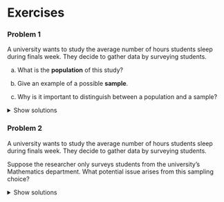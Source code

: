 # Exercises



### Problem 1

A university wants to study the average number of hours students sleep during finals week. They decide to gather data by surveying students.

a)  What is the **population** of this study?

b)  Give an example of a possible **sample**.

c)  Why is it important to distinguish between a population and a sample?

<details>

<summary>Show solutions</summary>

a)  The **population** is all students at the university during finals week. Recall that tthe population is the **whole** group we want to study.

b)  A **sample** might be 150 students selected randomly from various departments. A sample cam really be \*\*any\* subset of the population, however, that does not mean that all samples are created equally. (This will be discussed more later)

c)  It's important to distinguish between a population and a sample because we *usually* cannot study the entire population. Instead, we use a sample to make **inferences** about the population. Understanding this distinction helps us evaluate the **reliability** and **limitations** of our conclusions.

</details>

### Problem 2

A university wants to study the average number of hours students sleep during finals week. They decide to gather data by surveying students.

Suppose the researcher only surveys students from the university's Mathematics department. What potential issue arises from this sampling choice?

<details>

<summary>Show solutions</summary>

Surveying only Mathematics students would certainly introduce some degree of **sampling bias**. We can't be certain that the sleep habits of students in the maths department would have similar habits to the average student. There could for instance be differences in workload and culture from one department to the next. Thus, we can't safely generalise the findings, by looking only at the maths department.

### Problem 3

Suppose a public health organization wants to estimate the average number of daily steps taken by adults in a large city.

a)  What are some key features the sample should have to be considered **representative** of the adult population.

b)  In what way could one go about achieving a representative sample?

<details>

<summary>Show solutions</summary>

a)  A representative sample **needs** to reflect the characteristics, proportions, and diversity of the of the entire population. I.e. there people of different ages, sexes and lifestyles should be **proportionally** (at least somewhat proportionally) represented in the sample, for it to be representative of the entire population.

b)  The simplest way is to just select randomly from the entire population. Even though each pick is completely random, by the law of large numbers, once enough people are picked at random, the sample distribution should will approach the population's. This isn't always certain to work, as it mostly relies on having a sample of adequate size, as well asd needing to ensure that one is sampling form the **entire** population at random, and not a subset of it.

One useful method could be **stratified sampling**, where the population is divided into key subgroups (e.g., age groups, districts), and individuals are randomly selected from each subgroup. This ensures balanced representation across important variables.

</details>

### Problem 4

Like in Problem 3, suppose a public health organization wants to estimate the average number of daily steps taken by adults in a large city. Suppose now also that some people choose not to respond. Could this possibly cause problems for the surveyors?

<details>

<summary>Show solutions</summary>

Imagine if there was some significant distinction in **attributes** between the people that chose to reply, and of those who chose not to. I.e., those who reply and those who don't aren't necessarily random. This non-randomness in response could veyr well compromise the representative sample that we are looking for. Imagine that less active adults were less likely to respond than more active ones. In a scenario like this, the public health organisation might end up overestimating the average number of daily steps.

</details>

### Problem 5

A new coffee shop wants to know what people think about their service. They post a feedback form on their website and collect responses for a week.

a)  Identify one **source of sampling bias** in this method.

b)  Propose an **alternative approach** that would reduce sampling bias.

<details>

<summary><strong>Show solutions</strong></summary>

a)  The main bias comes from **self-selection**: only people who visit the website and feel strongly (either positively or negatively) are likely to respond. This could lead to results that do not reflect the general customer base.

b)  A better approach would be to **randomly select** customers in-store and ask them to complete a short survey, or to distribute surveys with receipts to all customers during the week, encouraging broad participation. This reduces self-selection bias and captures more typical opinions.

</details>

### Problem 6

You are conducting a study on the eating habits of university level students in Bergen. You want your results to generalize well to the full student population.

a)  Suggest a **sampling method** that would help ensure your sample is representative.

b)  What steps could you take to avoid **overrepresenting** certain types of students (e.g. from large universities or urban areas)?

c)  What issues could you run into if you only sampled students from NHH?

<details>

<summary><strong>Show solutions</strong></summary>

a)  A good choice would be **stratified random sampling**. You could divide the college student population by school type (e.g., large universities, community colleges, private colleges), and then randomly select students from each group proportionally.

b)  To avoid overrepresentation, ensure that each subgroup is sampled **in proportion to its size** in the overall student population. For example, if 30% of students are from smaller schools, then 30% of your sample should come from smaller schools too. You might also apply **weighting** to adjust for any imbalance in response rates after collecting the data.

c)  Though it may be more convenient for you to only sample NHH students, we are trying to consider the eating habits of the general student in Bergen. Looking only at NHH could very well lead to biased results, especially considering that NHH is far less diverse in field of study than institutions like UiB and HVL. a random sampling of all students, or a stratified sampling, would clearly lead to much more statistically rigorous results in a case liek this.

</details>

### Problem 7

A news article reports: *"80% of people in the city support the new policy,"* based on a poll conducted by a political advocacy group on their own social media page.

a)  Explain why the results of this poll may be **biased**.

b)  Suggest a way to **improve** the sampling process to obtain more reliable public opinion data.

c)  Suppose a truly random sample of city residents shows only 45% support for the policy. How does this compare to the original poll, and what does it suggest?

<details>

<summary>Show solutions</summary>

a)  The sample is likely **biased** because it seems likely that very few non-followers of the party would respond to this survey, as the poll was conducted on **their** page. These followers may already share similar views, making them **not representative** of the broader city population.

b)  A better approach would be to conduct a **randomized phone or email survey** using a list of registered voters or residents. Alternatively, partnering with an independent polling organization that uses techniques like random digit dialing or address-based sampling could provide more reliable and representative data.

c)  This suggests that the original 80% figure was inflated due to sampling bias. A truly random sample showing only 45% support reveals that the earlier poll was not representative of the general population. It highlights how non-random or biased sampling can lead to misleading conclusions.

</details>

### Problem 8

Suppose you're studying how the number of hours a student studies per week relates to their exam score. You propose the following relationship:

$$
\text{Exam Score} = 5 \times \text{Study Hours} + \varepsilon
$$

a)  What is the **deterministic part** (non-random part) of this model?

b)  What does the **error term** $\varepsilon$ represent?

<details>

<summary>Show solutions</summary>

a)  The deterministic part is:

$$
\text{Exam Score} = 5 \times \text{Study Hours}
$$

This is the part of the model that gives a fixed prediction based only on the number of study hours. I.e. the part of the model that is not randomly determined.

b)  The error term $\varepsilon$ accounts for **everything else** that affects the exam score but isn’t included in the model — such as test anxiety, sleep, prior knowledge, or randomness. It reflects **unexplained variation**.

</details>

### Problem 9

You collect data on 5 students and fit a statistical model to predict exam scores from study hours. The model predicts:

$$
\hat{y}_i = 5 \times x_i
$$

where $x_i$ is the number of hours student $i$ studied. Karl studied for 6 hours, and his final score ended up being 35.

a)  What was Karl's **predicted score**?

b)  What is the **residual** for Karl?

<details>

<summary>Show solutions</summary>

a)  Since Karl studied for 6 hours we get that $x_i=6$. Now we have everything we need to compute the predicted score. The predicted score is:

$$
\hat{y}_i = 5 \times 6 = 30
$$

b)  The residual is the difference between the predicted score and the actual score. Recall that the predicted score we found in a) was 30 and the actual score was 35. With this we can compute the residual. The residual is:

$$
\text{Residual} = y_i - \hat{y}_i = 35 - 30 = 5
$$

This means Karl did **5 points better** than the model predicted.

</details>

### Problem 10

A model assumes the error terms $\varepsilon_1, \varepsilon_2, \dots, \varepsilon_n$ are **identically distributed**.

a)  What does it mean for the error terms to be **identically distributed**?

b)  Why might this assumption be important when building a statistical model?

<details>

<summary>Show solutions</summary>

a)  Identically distributed means that **each error term comes from the same probability distribution** — e.g., all errors are normally distributed with the same mean and variance.

b)  This assumption ensures that the **variability is consistent** across observations. If errors had different distributions (e.g. wider for some groups than others), then the model’s predictions could be **unreliable or biased** for certain parts of the data.

</details>

### Problem 11

Now assume the model from problem 10 also requires the error terms $\varepsilon_1, \varepsilon_2, \dots, \varepsilon_n$ to be **independent**. This means the error terms (residuals) are now independent and identically distributed (i.i.d.).

a)  What does it mean for error terms to be **independent**?

b)  Provide a situation where this assumption might be **violated**.

<details>

<summary>Show solutions</summary>

a)  Independent error terms mean that the value of one error term **does not provide any information** about another. The errors are **not correlated** and have no systematic pattern between them.

b)  A violation might occur in **time series data** (e.g. daily stock prices), where today’s error may be related to yesterday’s. Another example is when **data points come from the same individual** (e.g. repeated measures), introducing **dependency** between observations.

</details>

### Problem 12

You take a random sample of 50 students from a large university to estimate the average number of hours they sleep per night. The sample mean is 6.8 hours, while the true population mean (which you happen to know) is 7.1 hours.

a)  What is the **sampling error** in this situation?

b)  Why does sampling error occur, even when using random sampling?

<details>

<summary>Show solutions</summary>

a)  Recall that to find the sampling error we need ot subtract the population value $\mu$ form the sample value $\overline{y}$. We see here that he nsample mean is given by the average we find through our experiment $\overline{y}=6.8$ and the population value is also given $\mu=7.1$.

$$
\text{Sampling error} = \overline{y} - \mu = 6.8 - 7.1 = -0.3
$$ I.e. our sample underestimated the true value by 0.3 hours, which is 18 minutes.

b)  Sampling error occurs because we are only using **a subset of the population**, and that subset may not perfectly reflect the whole population due to **natural variability**. Even random samples will vary from sample to sample, producing different estimates.

</details>

### Problem 13

Suppose you repeatedly take samples of size 30 from a population with a true mean of 50 and plot the means of those samples.

a)  What is this collection of sample means called?

b)  As you increase the number of samples, what does the shape of this distribution tend to look like?

<details>

<summary>Show solutions</summary>

a)  The collection of sample means is called the **sampling distribution of the sample mean**.

b)  According to the **Central Limit Theorem**, the sampling distribution will tend to become **approximately normal**, even if the original population is not normally distributed — provided the sample size is large enough.

Have a look at the figures below to see an example of how a sample distribution may look and develop as an experiment is repeated. Note how teh figures approach a bell curve.

```r
set.seed(42)

# Population: non-normal to highlight the CLT
population <- rexp(100000, rate = 1)  # Skewed population
n <- 30  # Fixed sample size

# Function to simulate means
sample_means <- function(num_samples) {
  replicate(num_samples, mean(sample(population, n, replace = TRUE)))
}

# Simulate with increasing number of samples
means_10 <- sample_means(10)
means_100 <- sample_means(100)
means_1000 <- sample_means(1000)

# Plot
par(mfrow = c(1, 3), mar = c(4, 4, 2, 1))

hist(means_10, breaks = 10, main = "10 Samples", col = "skyblue",
     xlim = c(0, 3), xlab = "Sample Mean")
hist(means_100, breaks = 20, main = "100 Samples", col = "orange",
     xlim = c(0, 3), xlab = "Sample Mean")
hist(means_1000, breaks = 30, main = "1000 Samples", col = "seagreen",
     xlim = c(0, 3), xlab = "Sample Mean")


```

</details>

### Problem 14

You are estimating the average test score for a population. The population has a standard deviation of $\sigma = 10$.

a)  What is the standard deviation of the sample mean (also called the **standard error**) if you take a sample of size $n = 25$?

b)  What happens to the standard error if you increase the sample size to $n = 100$?

<details>

<summary>Show solutions</summary>

a)  Recall that so find the standard deviation of the sample mean we use the formula $$SD\left(\overline{Y}_n \right)=\frac{\sigma}{\sqrt{n}} $$ Since we already know $n=25$ and $\sigma=10$ we can easily compute the standard error. The standard error is given by:

$$
SD\left(\overline{Y}_n \right) = \frac{\sigma}{\sqrt{n}} = \frac{10}{\sqrt{25}} = \frac{10}{5} = 2
$$

b)  If $n = 100$:

$$
\text{SE} = \frac{10}{\sqrt{100}} = \frac{10}{10} = 1
$$

So, increasing the sample size **reduces the standard error**, meaning the sample mean becomes more **precise**.

</details>

### Problem 15

Imagine you take 1,000 different random samples, each of size 40, from the same population. You compute the mean for each sample and plot a histogram.

a)  What does the center of the sampling distribution represent?

b)  How does the **spread** of this histogram relate to sample size?

<details>

<summary>Show solutions</summary>

a)  The center of the sampling distribution represents the **population mean** (or it will at least be **very** close to the population mean). On average, the sample means will be centered around the true population mean.

b)  The spread of the sampling distribution — measured by the **standard error** — **decreases as the sample size increases**. This means larger samples lead to **less variability** in the sample mean.I.e., we will see the the shape of the distribution close in on the population mean as the the sample size incereases.

Take a look at the representation below to get an idea. The red line represents the population mean, and as the sample size increases the distribution of sample means becomes tighter around it, i.e. more observations are relatively close to the true population mean when n increases. This is the idea when we compute the standard error and notice that it **decreases** in n. this is also an effective illustration of the central limit theorem **and** the law of large numbers.

```r
set.seed(123)

library(ggplot2)
library(dplyr)

# Skewed population: Exponential
population <- rexp(100000, rate = 1)
mu_true <- mean(population)

# Function to generate sampling distributions
simulate_means_by_n <- function(n, reps = 1000) {
  data.frame(
    sample_mean = replicate(reps, mean(sample(population, n, replace = TRUE))),
    sample_size = factor(n, levels = c(5, 30, 100),
                         labels = c("n = 5", "n = 30", "n = 100"))
  )
}

# Generate data
df <- bind_rows(
  simulate_means_by_n(5),
  simulate_means_by_n(30),
  simulate_means_by_n(100)
)

# Plot sampling distributions with increasing sample size
ggplot(df, aes(x = sample_mean)) +
  geom_histogram(aes(y = ..density..), bins = 30, fill = "lightblue", color = "white", alpha = 0.7) +
  geom_density(color = "darkblue", size = 1) +
  facet_wrap(~sample_size, scales = "free_y") +
  geom_vline(xintercept = mu_true, color = "red", linetype = "dashed", size = 1) +
  theme_minimal(base_size = 14) +
  labs(
    title = "Effect of Sample Size on the Sampling Distribution of the Mean",
    x = "Sample Mean",
    y = "Density"
  )


```

</details>

### Problem 16

You simulate the following experiment using software: (You don't **need** to do this in R yourself, but it could be a neat exercise to see it for yourself fully.)

-   Draw 1,000 random samples of size $n = 30$ from a population with mean $\mu = 100$ and standard deviation $\sigma = 15$.
-   For each sample, compute the sample mean and store it.
-   Plot the histogram of all 1,000 sample means.

a)  What shape do you expect the histogram of sample means to have?

b)  Approximately where should the **center** of the histogram be?

c)  If you were to repeat the experiment with a larger sample size $n = 100$, what change would you expect in the **spread** of the histogram?

<details>

<summary>Show solutions</summary>

a)  The histogram should be approximately **normal (bell-shaped)** due to the **Central Limit Theorem**, even if the original population is not normal.

b)  The center should be at or very near the **population mean**, which is $\mu = 100$.

c)  The spread — measured by the **standard error** — would **decrease**. A larger sample size makes the sample means more concentrated around the population mean. Mathematically: ($SE$ is an equivalent notation for the standard error)

$$
\text{SE}_{30} = \frac{15}{\sqrt{30}} \approx 2.74, \quad \text{SE}_{100} = \frac{15}{10} = 1.5
$$

</details>

### Problem 17

A researcher wants to estimate the average amount of money undergraduate students at a large university spend on food per week. She:

1.  Randomly selects 40 students and records their weekly food spending.
2.  Computes the **sample mean**: $\mu=\$52.80$.
3.  Knows from prior studies that the **population standard deviation** is approximately $\sigma=\$12$.

<!-- -->

a)  What is the **sampling error** if the actual population mean is \$50?

b)  What is the **standard error** of the sample mean?

c)  Explain what would happen to the standard error if she used a sample of 160 students instead.

d)  Is this one sample mean likely to equal the population mean exactly? Why or why not?

<details>

<summary>Show solutions</summary>

a)  We have a sample mean $\overline{y}=52.80$, so then we should just subtract the population mean to compute the sampling error.

$$
\text{Sampling error} = 52.80 - 50 = 2.80
$$

b)  We can easily compute this as we already know the population standard deviation $\sigma=12$, and the sample size $n=40$.

$$
\text{SE} = \frac{12}{\sqrt{40}} \approx \frac{12}{6.32} \approx 1.90
$$

c)  If $n = 160$:

$$
\text{SE} = \frac{12}{\sqrt{160}} \approx \frac{12}{12.65} \approx 0.95
$$

So the standard error would **shrink**, improving precision.

d)  It is **unlikely** that the sample mean equals the population mean exactly. Due to **sampling variability**, different random samples will produce different estimates, though they should cluster around the true mean if the sample is representative. It will also be \*\*likelier\* that there is less of an absolute difference between the sample mean and population mean as the sample size increases, as this will reduce standard error. As illustrated in c), this effect improves precision.

</details>

### Problem 18

You're given a population distribution with unknown form. However, you're told the population has finite mean $\mu$ and variance $\sigma^2$. You draw a simple random sample of size $n$, and compute the sample mean $\overline{X}_n$.

a)  According to the Central Limit Theorem (CLT), what is the **asymptotic distribution** of $\overline{X}_n$ as $n \to \infty$?

b)  What does the CLT **not** guarantee when $n$ is small?

c)  Illustrate the two following results given the sample of size $n$ given in this problem.

d)  $$E\left[\overline{X}_n\right]=\mu$$

<!-- -->

ii) $$ Var \left[\overline{X}_n \right]=\frac{\sigma^2}{n} $$

<details>

<summary>Show solutions</summary>

a)  The CLT tells us that a that a sequence of independent and identically distributed (i.i.d) random variables $X_1,\dots, X_n$, with a an expected value $\mu$ and a finite variance $\sigma^2$ will have their average converge to a normal distribution, when $n$ approaches infinity ($n\rightarrow \infty$). The average of these $n$ variables we give as normal

$$\overline{X}_n=\frac{1}{n}\sum^n_{i=1}X_i $$ The normal distribution is decided by **two** parameters; mean and variance. So to find exactly which distribution the CLT has $\overline{X}_n$ converge to we need the mean and variance. The rule from the lectures tells us that the mean of this normal distribution will remain the same as for $X_i$, i.e. $\mu$ and that the variance will converge to $\frac{\sigma^2}{n}$

In short the CLT then says:

$$
\bar{X}_n \xrightarrow{d} \mathcal{N}\left(\mu, \frac{\sigma^2}{n}\right)
$$

b)  When $n$ is small, the sample mean may not be approximately normally distributed. The CLT is an asymptotic result, so the normal approximation improves with larger $n$. If the population distribution is skewed or heavy-tailed, then the distribution of $\overline{X}_n$ is typically **farther** from the asymptotic normal distribution.

c)  The first thing we need to do for both problems is to recall how we've defined $$\overline{X}_n$$. By substituting and doing some algebra we will arrive at our desired results.

d)  $$ E\left[\overline{X}_n\right]=E\left[\frac{1}{n}\sum^n_{i=1}X_i\right] $$

For expected values we are allowed to move constants such as $\frac{1}{n}$ outside of our brackets. We also know that the sum of an expectation is the expectation of teh sum, meaning that we can move the sum outside of our brackets as well.

$$ E\left[\frac{1}{n}\sum^n_{i=1}X_i\right]=\frac{1}{n}\sum^n_{i=1}E \left[X_i \right] $$ Now we can take advantage of all $X_i$ being i.i.d., meaning they are identically distirbuted and will thus have the same mean, namely $\mu$.

$$ \frac{1}{n}\sum^n_{i=1}E \left[X_i \right]=\frac{1}{n}\sum^n_{i=1}\mu=\frac{n}{n}\mu=\mu$$ I.e.

$$E\left[\overline{X}_n\right]=\mu$$ ii) We essentially repeat the process here.

$$ Var \left[\overline{X}_n \right] = Var \left[\frac{1}{n}\sum^n_{i=1}X_i \right] $$ For variances we are allowed to move constants such as $\frac{1}{n}$ outside of our brackets if we **square** them. I.e.

$$Var[aY]=a^2Var[Y] $$ (For those not entirely convinced by this, try to compute it bye using that $Var[Y]=E[Y^2]-(E[X])^2$)

We also have that the sum of a variance is the variance of the sum as long as the random variables included in the sum are mutually independent of each other. In this case all our variables are i.i.d., meaning that the independence requirement is met; and thus we can move the sum outside of the brackets as well. We then get:

$$ Var \left[\frac{1}{n}\sum^n_{i=1}X_i \right] = \frac{1}{n^2}\sum^n_{i=1}Var[X_i] $$

All of our $X_i$ are identically distributed with the same variance; $\sigma^2$:

$$ \frac{1}{n^2}\sum^n_{i=1}Var[X_i] = \frac{1}{n^2}\sum^n_{i=1}\sigma^2=\frac{n}{n^2}\sigma^2=\frac{\sigma^2}{n} $$ And we are done

$$ Var \left[\overline{X}_n \right]=\frac{\sigma^2}{n} $$

</details>

### Problem 19

You want to apply the Central Limit Theorem to a dataset of measurements collected from a machine. However, before proceeding, your colleague reminds you that "the CLT has assumptions!"

a)  List the assumptions required for the CLT to hold for sample means.

b)  Suppose the machine's output is not independent from one sample to the next. Can you still apply the CLT?

<details>

<summary>Show solutions</summary>

a)  The main assumptions for the classical CLT are:

-   The data are **independent**
-   The data are **identically distributed**
-   The population has **finite mean** and **finite variance**

b)  If the data are not independent (e.g., time-dependent or autocorrelated), then the classical CLT may not apply. There are generalized versions of the CLT for dependent data, but in this setting, using the standard version would lead to misleading conclusions about the sampling distribution.

</details>

### Problem 20

You simulate 10,000 observations from each of the following distributions:

-   Exponential(1)
-   Uniform(0, 1)
-   Bernoulli(0.2)

For each distribution, you compute the sample mean of many repeated samples of size $n = 50$. What assumptions would you have to make in this case to be certain?

a)  For each distribution above, is the CLT applicable? Why?

b)  What would you expect the distribution of the sample means to look like?

<details>

<summary>Show solutions</summary>

a)  Our requirements to use CLT are:

-   The distributions have finite mean and variance
-   We have a random sample of fixed size
-   The samples are independent and identically distributed

In all cases we have that the distributions have finite means and variances. Since we're simulating from the same distributions, we can be certain they are identical, but we still assume independence (using a random draw with r for example this requirement is met). It's also clear that we have random samples of a fixed size in this case as our simulation is takes the mean of assorted samples of 50.

b)  In all three cases, the distribution of sample means should be approximately normal, centered at the true population mean, with smaller spread as $n$ increases. The exponential is heavily skewed, so its sample mean distribution may look less normal than the others, but should still be roughly bell-shaped.

</details>

### Problem 21

Let $X_1, \dots, X_n$ be i.i.d. random variables from a distribution with mean $\mu = 3$ and variance $\sigma^2 = 4$. You take a random sample of size $n = 100$.

a)  Use the CLT to approximate the distribution of the **sample mean** $\overline{X}$.

b)  Use the CLT to approximate the distribution of the **sum** $S_n = \sum_{i=1}^n X_i$.

Hint: $S_n=n\overline{X}$ which can be used for computation

<details>

<summary>Show solutions</summary>

a)  By CLT:

$$
\overline{X} \sim \mathcal{N}\left(3, \frac{4}{100}\right) = \mathcal{N}(3, 0.04)
$$

b)  Since $S_n = n\overline{X}$, and $\overline{X} \sim \mathcal{N}(3, 0.04)$, then:

$$
S_n \sim \mathcal{N}(300, 400)
$$ $$E[S_n]=\cdots=\frac{n}{n}\sum^n_{i=1}\mu=100\mu=300 \\
Var[S_n]=\cdots=\frac{n^2}{n^2}\sum^n_{i=1}\sigma=100\sigma=400 $$

*For those wanting an extra challenge, try finding a general rule for how the mean and variance of a normal distribution of a sum such this would scale by multiplying with a constant* $a$

</details>

### Problem 22

You are studying the average number of daily steps taken by students at a university.

a)  You collect a random sample of 100 students and calculate the mean number of steps. What is this quantity called?

b)  Before collecting data, you write down the formula you plan to use to estimate the mean from any future sample. What is this formula called?

c)  What is the term for the true, but unknown, average number of steps taken by all students at the university (for instance $\theta$)?

<details>

<summary>Show solutions</summary>

a)  This is an **estimate** — a realized numerical value from a specific sample.
b)  This is an **estimator** — a rule or formula for calculating an estimate.
c)  This is the **parameter** — the true population quantity we aim to estimate.

</details>

### Problem 23

Let $\hat{\theta}$ be an estimator for a population parameter $\theta$.

a)  Define what it means for $\hat{\theta}$ to be an **unbiased** estimator of $\theta$.

b)  Define what it means for $\hat{\theta}$ to be a **consistent** estimator of $\theta$.

c)  Are these two properties related? Can an estimator be one but not the other?

<details>

<summary>Show solutions</summary>

a)  An estimator $\hat{\theta}$ is **unbiased** if $E[\hat{\theta}] = \theta$.

b)  An estimator is **consistent** if $\hat{\theta} \to \theta$ in probability as the sample size $n \to \infty$. I.e. as the sample size $n$ increases, the estimator $\hat{\theta}$ will approach the true paramter value $\theta$.

c)  Yes, they are distinct properties. An estimator can be:

-   Unbiased but not consistent (e.g., large variance that doesn't shrink with $n$).
-   Biased but consistent (e.g., estimators that converge with increasing $n$, even if not centered).

</details>

### Problem 24

Let $X_1, \dots, X_n$ be iid with man $\mu$ and variance $\sigma^2$. Consider the sample variance:

$$
S_n^2 = \frac{1}{n} \sum_{i=1}^n (X_i - \bar{X})^2
$$

a)  Is $S_n^2$ an unbiased estimator of $\sigma^2$? Explain.

b)  Suggest an adjusted estimator that is unbiased, and write the formula.

c)  Given that $$E\left[\sum^n_{i=1}(X_i-\overline{X})^2\right]=(n-1)\sigma^2 $$ Use this to show that the sample variance $S^2$ is an unbiased estimator for $\sigma^2$.

When

$$S^2=\frac{1}{n-1}\sum^n_{i=1}(X_i-\overline{X})^2$$

<details>

<summary>Show solutions</summary>

a)  No, $S_n^2$ is biased. Its expected value is slightly less than $\sigma^2$, especially for small $n$. This is due to the fact that $\bar{X}$ is estimated from the same data and introduces extra variability.

b)  The **unbiased estimator** of variance is:

$$
S^2 = \frac{1}{n - 1} \sum_{i=1}^n (X_i - \overline{X})^2
$$ c)

Using the provided identity:

$$
E[S^2] = E\left[\frac{1}{n-1} \sum_{i=1}^n (X_i - \overline{X})^2\right] = \frac{1}{n-1} \cdot (n - 1)\sigma^2 = \sigma^2
$$

So $S^2$ is **unbiased**.

</details>

### Problem 25

Suppose you are comparing two estimators of a parameter $\theta$:

-   Estimator A is **unbiased**, but has high variance.
-   Estimator B is **biased**, but the bias gets smaller as the sample size grows, and the variance is low.

a)  Which estimator would you prefer if you care about consistency?

b)  Which estimator would you prefer if you care most about low error in small samples?

c)  Can Estimator B be consistent, even though it is biased?

<details>

<summary>Show solutions</summary>

a)  Estimator B is preferable if it is **consistent**, because consistency ensures convergence to the true value as $n \to \infty$.

b)  In small samples, Estimator A may perform poorly due to high variance. Estimator B may be preferred due to lower overall error.

c)  Yes — **bias and consistency are not mutually exclusive**. Estimator B can be biased but consistent if the bias vanishes as $n \to \infty$.

</details>

### Problem 26

Consider the properties of the sample mean $\overline{X}$ and sample variance $S^2$ as estimators.

a)  Are both unbiased? Under what conditions?

b)  Are both consistent?

c)  What happens to these properties when data are not iid?

<details>

<summary>Show solutions</summary>

a)  $\overline{X}$ is always unbiased for $\mu$ if the mean exists. $S^2$ is unbiased for $\sigma^2$ **if** the data are iid and $\sigma^2$ exists.

b)  Both are **consistent** if the data are iid and the mean and variance exist (mean for $\overline{X}$, variance for $S^2$).

c)  If data are **not iid**:

-   Bias may be introduced (e.g., if dependent observations).
-   Consistency may fail if dependence inflates variance or reduces effective sample size.

</details>

### Problem 27

Suppose you observe independent data points $X_1, X_2, \dots, X_n$ drawn from a distribution with a density $f(x; \theta)$, where $\theta$ is an unknown parameter.

a)  Define the likelihood function $L(\theta)$ based on this data.

b)  Explain why, when maximizing the likelihood, we often instead maximize the log-likelihood.

<details>

<summary>Show solutions</summary>

a)  The likelihood is the joint probability (or density) of the observed data, viewed as a function of $\theta$:

$$
L(\theta) = \prod_{i=1}^n f(X_i; \theta)
$$

b)  We often maximize the log-likelihood because:

-   It turns a product into a sum: $\log L(\theta) = \sum_{i=1}^n \log f(X_i; \theta)$
-   It's easier to differentiate and solve
-   It avoids numerical issues caused by multiplying many small probabilities

</details>

### Problem 28

Let $X_1, \dots, X_n \sim \text{iid Geometric}(p)$, where $p \in (0,1)$ is the probability of success. The pmf is:

$$
P(X = k) = (1 - p)^{k - 1} p, \quad k = 1, 2, 3, \dots
$$

a)  Write the log-likelihood function for the observed sample.

b)  Derive the maximum likelihood estimator $\hat{p}$.

<details>

<summary>Show solutions</summary>

a)  

$$
L(p) = \prod_{i=1}^n (1 - p)^{X_i - 1} p = (1 - p)^{\sum (X_i - 1)} p^n
$$

$$
\Rightarrow \ell(p) = \log L(p) = (n \log p) + \left( \sum^n_{i=1} (X_i - 1) \right) \log(1 - p)
= n \log p + (n \bar{X} - n) \log(1 - p)
$$

b)  Differentiate:

$$
\frac{d\ell}{dp} = \frac{n}{p} - \frac{n \bar{X} - n}{1 - p}
\Rightarrow \frac{1}{p} = \frac{\bar{X} - 1}{1 - p}
\Rightarrow \hat{p} = \frac{1}{\bar{X}}
$$

So, the MLE is $\hat{p} = \dfrac{1}{\overline{X}}$.

</details>

### Problem 29

Suppose you observe $X_1, \dots, X_n \sim f(x; \theta)$, where $f(x; \theta)$ is a known family of distributions.

a)  Why must the data be for the data to be iid when using MLE?

b)  What could go wrong if the data are not iid?

c)  Suppose the true distribution of the data is not in the family $f(x; \theta)$. What consequences might this have?

<details>

<summary>Show solutions</summary>

a)  If the data are iid:

-   The joint probability factorizes nicely as it will be a product of identical identities
-   The likelihood simplifies
-   The MLE behaves well and has known properties (e.g. consistency)

b)  If data are not iid:

-   The likelihood expression is invalid or more complicated
-   The MLE may be **biased** or **inconsistent**
-   Inference based on the MLE may be misleading

c)  If the model is wrong (i.e., the true distribution isn't in the family):

-   The MLE still finds the "best-fitting" parameter within the family, but it's not estimating the **true** parameter
-   This is called **model misspecification**
-   The MLE may converge to a value that minimizes some distance, but it's not consistent for the true data-generating parameter

</details>

### Problem 30

Let $U \sim \text{Uniform}(0,1)$. You are told that it is possible to generate a random variable $X$ from another distribution by transforming $U$. This technique is called **inverse transform sampling**.

Suppose you want to generate random variables from an exponential distribution with parameter $\lambda > 0$, which has CDF

$$
F(x) = 1 - e^{-\lambda x}, \quad x \ge 0
$$

a)  Solve for the inverse of the CDF, $F^{-1}(u)$, where $u \in (0,1)$.

b)  Let $U \sim \text{Uniform}(0,1)$. Show that if we define $X = F^{-1}(U)$, then $X \sim \text{Exp}(\lambda)$.

c)  What general steps does this illustrate about how inverse transform sampling works?

<details>

<summary>Show solutions</summary>

a)  Start with:

$$
F(x) = 1 - e^{-\lambda x}
\Rightarrow u = 1 - e^{-\lambda x}
\Rightarrow e^{-\lambda x} = 1 - u
\Rightarrow -\lambda x = \log(1 - u)
\Rightarrow x = -\frac{1}{\lambda} \log(1 - u)
$$

Since $1 - u \sim \text{Uniform}(0,1)$ as well, we often write:

$$
F^{-1}(u) = -\frac{1}{\lambda} \log u
$$

b)  Let $U \sim \text{Uniform}(0,1)$ and define $X = -\frac{1}{\lambda} \log U$. We want to show that $X \sim \text{Exp}(\lambda)$. Compute the CDF:

$$
P(X \le x) = P\left(-\frac{1}{\lambda} \log U \le x\right) = P\left(\log U \ge -\lambda x\right)
= P\left(U \ge e^{-\lambda x}\right)
= 1 - P(U < e^{-\lambda x}) = 1 - e^{-\lambda x}
$$ For the last step you must recall the CDF of a uniform distribution.$$U\sim \text{Uniform(a,b)}$$. In our case we have $a=0$ and $b=1$.

$$F_U(u)=P(U\leq u)=\frac{u}{b-a}=\frac{u}{1}=u$$

So the CDF of $X$ matches the exponential distribution. Hence, $X \sim \text{Exp}(\lambda)$.

c)  The **inverse transform sampling procedure** works as follows:

<!-- -->

1.  Start with a known distribution with invertible CDF, $F$
2.  Sample $U \sim \text{Uniform}(0,1)$
3.  Set $X = F^{-1}(U)$

Then $X$ has the distribution defined by $F$. This method is particularly useful when direct sampling is hard, but the inverse CDF is known or easy to compute.

</details>

### Problem 31

In this exercise, you will implement inverse transform sampling to generate samples from an exponential distribution with rate $\lambda = 2$, and compare the result to samples generated by R’s built-in exponential sampler. (Feel free to use Python or any other language to do the same)

a)  Use the inverse CDF method to generate 10,000 samples from an $\text{Exp}(\lambda = 2)$ distribution in R. Recall the inverse CDF is

$$
X = -\frac{1}{\lambda} \log(U)
$$

b)  Use R's built-in function `rexp(n, rate = 2)` to generate another 10,000 samples from the same distribution.

c)  Create a histogram of both sample sets on the same scale. Overlay the theoretical exponential density curve for comparison.

d)  Comment on the similarity between the two sample sets and the theoretical distribution. What does this illustrate about inverse transform sampling?

<details>

<summary>Show solutions</summary>

a)  Generate using inverse CDF:

```r
set.seed(123)
n <- 10000
lambda <- 2
u <- runif(n)
x_inv <- -log(u) / lambda
```

b)  Generate using built-in function:

```r
x_builtin <- rexp(n, rate = lambda)
```

c)  Plot histo}grams with density curve:

```r
hist(x_inv, probability = TRUE, breaks = 50, col = rgb(0, 0, 1, 0.5),
     xlim = c(0, 4), main = "Inverse Transform vs Built-in Sampling",
     xlab = "x", ylim = c(0, 2))
hist(x_builtin, probability = TRUE, breaks = 50, col = rgb(1, 0, 0, 0.5), add = TRUE)
curve(dexp(x, rate = lambda), col = "black", lwd = 2, add = TRUE)
legend("topright", legend = c("Inverse CDF", "Built-in", "Theoretical Density"),
       fill = c(rgb(0,0,1,0.5), rgb(1,0,0,0.5), NA),
       border = c("black", "black", NA), lty = c(NA, NA, 1), col = c(NA, NA, "black"))
```

d)  The histograms of both sample sets are visually indistinguishable and both closely match the theoretical density curve of the exponential distribution. This illustrates that inverse transform sampling correctly reproduces the distribution, even when sampling is done indirectly via uniform draws.

</details>

### Problem 32

Monte Carlo simulation is a technique used to approximate mathematical quantities through repeated random sampling.

a)  What is the purpose of Monte Carlo simulation in statistics and data analysis?

b)  How does the Law of Large Numbers justify the use of Monte Carlo methods?

<details>

<summary>Show solutions</summary>

a)  Monte Carlo simulation is used to estimate expectations, probabilities, or other quantities that are hard (or impossible) to compute analytically. By simulating many random samples and averaging the results, we approximate the desired value.

b)  The Law of Large Numbers states that the sample average converges to the expected value as the number of samples increases. In Monte Carlo methods, this justifies approximating:

$$
E[f(X)] \approx \frac{1}{n} \sum_{i=1}^n f(X_i)
$$

where $X_i \sim \text{Distribution of } X$.

</details>

### Problem 33

Let $X \sim \text{Uniform}(0, 1)$. You are interested in estimating $E[X^2]$ using Monte Carlo simulation.

a)  Generate three values: $X_1 = 0.2, X_2 = 0.6, X_3 = 0.9$. Use these to compute a Monte Carlo estimate of $E[X^2]$.

b)  Compute the exact expected value of $X^2$ when $X \sim \text{Uniform}(0, 1)$, and compare.

<details>

<summary>Show solutions</summary>

a)  Estimate:

$$
E[X^2] \approx \frac{1}{3}(0.2^2 + 0.6^2 + 0.9^2) = \frac{1}{3}(0.04 + 0.36 + 0.81) = \frac{1.21}{3} \approx 0.403
$$

b)  To compute $E[X^2]$ exactly, recall that for a continuous distribution like $\text{Uniform}(0,1)$, we define $E[g(X)]$, where $g(X)$ is some function of the random variable $X$, as

$$ \int^\infty_{-\infty}g(x)f(x)dx $$ Where $f(x)$ is the probility density function of the random variable $X$.

For our distribution in this case $g(x)=x^2$, and since it's uniform on the support $(0,1)$, the pdf if given by:

$$f(x)= \begin{cases}
  1, \quad for \ x\in(0,1) \\ 
  0, \quad other  
\end{cases} $$

Now we can use this to compute the exact value. Exact value:

$$
E[X^2] = \int_0^1 x^2 dx =\frac{1}{3}\left[x^3\right]^1_0= \frac{1}{3} \approx 0.333
$$

The estimate $0.403$ is fairly close given the very small sample size.

</details>

### Problem 34

You want to estimate the area under the curve $y = \sqrt{1 - x^2}$ for $x \in [0,1]$, which corresponds to a quarter of a unit circle. This will allow you to approximate $\pi$.

a)  Explain how you can estimate this area using Monte Carlo simulation.

b)  Without using a computer, simulate with the following 5 random pairs:

$$
(x, y) \in \{ (0.1, 0.5), (0.4, 0.2), (0.6, 0.9), (0.3, 0.7), (0.9, 0.1) \}
$$

Use these to estimate the area.

c)  What is the true area? How good is the estimate?

<details>

<summary>Show solutions</summary>

a)  We sample points $(x, y)$ uniformly in the unit square $[0,1] \times [0,1]$, and count how many fall below the curve. The proportion of points under the curve estimates the area.

b)  We check whether each point satisfies $y \le \sqrt{1 - x^2}$, as only those will fall withing the quarter of the unit circle:

-   $(0.1, 0.5)$: $\sqrt{1 - 0.01} = \sqrt{0.99} \approx 0.995 > 0.5$: ✅
-   $(0.4, 0.2)$: $\sqrt{1 - 0.16} = \sqrt{0.84} \approx 0.916 > 0.2$: ✅
-   $(0.6, 0.9)$: $\sqrt{1 - 0.36} = \sqrt{0.64} = 0.8 < 0.9$: ❌
-   $(0.3, 0.7)$: $\sqrt{1 - 0.09} = \sqrt{0.91} \approx 0.954 > 0.7$: ✅
-   $(0.9, 0.1)$: $\sqrt{1 - 0.81} = \sqrt{0.19} \approx 0.436 > 0.1$: ✅

So, 4 out of 5 points were below the curve:

$$
\text{Estimated area} = \frac{4}{5} = 0.8
$$ We know the area of the unit circle is $\pi$, so the quarter we've estimated now should be a **fourth** of $\pi$. As such we get:

$$\text{Estimated } \pi = 4 \times 0.8 = 3.2$$

c)  The true area is $\frac{\pi}{4} \Rightarrow \pi \approx 3.14$. Our estimate of 3.2 is quite reasonable for only 5 points!

</details>

### Problem 35

Use Monte Carlo simulation to estimate the integral:

$$
\int_0^1 \frac{1}{1 + x^2} dx
$$

This integral equals $\arctan(1) = \frac{\pi}{4}$. You should use R or an equivalent to approximate this value.

a)  Write R code to generate 100,000 samples $X_i \sim \text{Uniform}(0, 1)$, and compute $\frac{1}{100{,}000} \sum \frac{1}{1 + X_i^2}$.

b)  Compare your result to the true value $\frac{\pi}{4}$.

c)  How would increasing the number of samples affect the estimate?

<details>

<summary>Show solutions</summary>

a)  R code:

```r
set.seed(123)
n <- 100000
x <- runif(n)
estimate <- mean(1 / (1 + x^2))
estimate
```

b)  

```r
true_value <- pi / 4
true_value
abs(estimate - true_value)
```

Output is typically very close, e.g., around `0.7854`.

c)  As the number of samples increases, the estimate becomes more accurate and more stable, thanks to the Law of Large Numbers. The standard error of the mean decreases like $1/\sqrt{n}$.

</details>

### Problem 36

Suppose you observe the following dataset of 5 values:

$$
\{4.1,\ 5.3,\ 2.8,\ 6.0,\ 3.9\}
$$

a)  What is meant by a bootstrap sample? How is it created?

b)  Generate two bootstrap samples from the dataset above by sampling **with replacement**.

c)  Why is it important that bootstrap sampling is done with replacement?

<details>

<summary>Show solutions</summary>

a)  A bootstrap sample is a new sample of the same size drawn *with replacement* from the original data. It mimics the idea of repeated sampling from the population by reusing the observed data.

b)  Example bootstrap samples:

-   Sample 1: {5.3, 2.8, 4.1, 4.1, 3.9}
-   Sample 2: {6.0, 3.9, 5.3, 6.0, 2.8}

(Answers may vary depending on random sampling.)

c)  Sampling **with replacement** is crucial in bootstrap methods because we only have one sample from the population. Replacement introduces variability and simulates the act of drawing new samples from the population.

</details>

### Problem 37

Let $\hat{\theta} = \overline{X}$ be the estimator of the mean from the original sample:

$$
\{2.0,\ 4.0,\ 6.0,\ 8.0\}
$$

Suppose you compute the means of three bootstrap samples (each of size 4 with replacement):

-   Sample 1 mean: 4.5
-   Sample 2 mean: 5.0
-   Sample 3 mean: 3.5

a)  What is the original estimate $\hat{\theta}$?

b)  What is the bootstrap estimate of the bias?

c)  What is the bias-corrected estimate?

<details>

<summary>Show solutions</summary>

a)  Original estimate:

$$
\hat{\theta} = \frac{2 + 4 + 6 + 8}{4} = 5
$$

b)  Bootstrap mean estimate:

$$
\hat{\theta}^* = \frac{4.5 + 5.0 + 3.5}{3} = 4.33\ldots
$$

Bias estimate:

$$
\text{Bias} = \hat{\theta}^* - \hat{\theta} = 4.33 - 5 = -0.67
$$

c)  Bias-corrected estimate:

$$
\hat{\theta}_{\text{corr}} = \hat{\theta} - \text{Bias} = 5 - (-0.67) = 5.67
$$

</details>

### Problem 38

Suppose you have the following data that you believe follows a Poisson distribution:

$$
\{2,\ 1,\ 0,\ 3,\ 2,\ 1,\ 4\}
$$

a)  Describe how you would perform a **nonparametric bootstrap** to estimate the sampling distribution of the sample mean.

b)  Describe how you would perform a **parametric bootstrap** in this case.

c)  Why might the parametric bootstrap be more appropriate here?

<details>

<summary>Show solutions</summary>

a)  Nonparametric bootstrap:

<!-- -->

1.  Resample (with replacement) from the data to create many new samples.
2.  Compute the sample mean for each resample.
3.  Use the distribution of means to estimate uncertainty.

<!-- -->

b)  Parametric bootstrap:

<!-- -->

1.  Estimate the parameter of the assumed model: $\hat{\lambda} = \text{mean of the data} = \frac{2+1+0+3+2+1+4}{7} = 1.86$
2.  Generate new samples from $\text{Poisson}(\hat{\lambda})$ of size 7.
3.  Repeat and compute the sample mean for each.
4.  Analyze the distribution of those means.

<!-- -->

c)  If we believe the data is truly Poisson-distributed, the parametric bootstrap can capture the shape of the population better than the finite empirical distribution, especially with small sample sizes.

</details>

### Problem 39

Consider the dataset:

```r
data <- c(2.3, 1.9, 3.1, 2.8, 3.5)
```

You are interested in the **standard error of the median**.

a)  Use R to create 1,000 bootstrap samples of the same size and compute the median for each.

b)  Use the bootstrap medians to estimate the standard error.

c)  Plot the bootstrap distribution of the median.

<details>

<summary>Show solutions</summary>

```r
set.seed(123)
data <- c(2.3, 1.9, 3.1, 2.8, 3.5)
n <- length(data)
B <- 1000
boot_medians <- numeric(B)

for (i in 1:B) {
  sample_i <- sample(data, size = n, replace = TRUE)
  boot_medians[i] <- median(sample_i)
}

# b) Standard error
se_median <- sd(boot_medians)
se_median

# c) Plot
hist(boot_medians, probability = TRUE, breaks = 20,
     main = "Bootstrap Distribution of Median",
     xlab = "Median")
```

This gives an estimate of the sampling variability of the median using only the observed data.

</details>


### Problem 40

The diameter of a randomly selected mechanical nut is a random variable with mean 10 mm and standard deviation 0.04 mm.

a)  If $\bar X$ is the sample mean diameter of a random sample of $n=16$ nuts, where is the sampling distribution of $\bar X$ centered, and what is the standard deviation of the $\bar X$ distribution?

b)  Answer the question in (a) for a sample size of $n=64$ nuts.

c)  For which of the two random samples from (a) or (b), is $\bar X$ more likely to be within 0.01 mm from 10 mm? Explain your reasoning.

Suppose the distrution of the diameter is normal.

e)  Calculate $P(9.99\le \bar X \le 10.01)$ when $n=16$.

f)  How likely is it that the sample mean diameter exceeds 10.01 when $n=25$.

<details>

<summary>Show solutions</summary>

a)  Centered at 10 with standard deviation $\sigma/\sqrt{n}=0.04/\sqrt{16}= 0.01$.

b)  Centered at 10 with standard deviation $\sigma/\sqrt{n}=0.04/\sqrt{64}= 0.005$.

c)  With less variability, the second sample is more closely centered near 10.

d)  $P(9.99\le \bar X \le 10.01)=P(\bar X \le 10.01)-P(\bar X \le 9.99) = 0.84-0.16= 0.68$, getting the numbers from the code below:

```python
from scipy import stats
import numpy as np
print(
  stats.norm.cdf(10.01, loc = 10, scale = 0.04/np.sqrt(16))-
  stats.norm.cdf(9.99, loc = 10, scale = 0.04/np.sqrt(16))
  )
```

e)  $P(\bar X_{25}>10.01)=0.106$.

```python
print(
  1-stats.norm.cdf(10.01, loc = 10, scale = 0.04/np.sqrt(25))
  )
```

</details>

### Problem 41

The tip percentage at a restaurant has a mean value of 18% and standard deviation of 6%.

a)  What is the apporixmate probability that the sample mean tip percentage for a random sample of 40 bills is between 16% and 19%?

b)  If the sample size had been rather 15 than 40, could the probability requested in part (a) be calculated from the given information?

<details>

<summary>Show solutions</summary>

a)  With $n=40$ observations, we can approximate the probability using the central limit theorem (CLT). That is $\bar X_{40}\sim N(0.18, 0.06/\sqrt{40})$: $$P(16\%\le \bar X_{40}\le 19\%)=P(\bar X_{40}\le 19\%)-P(\bar X_{40}\le 16\%)=0.8366$$

```python
from scipy import stats
mean = 0.18
sd = 0.06/np.sqrt(40)
print(stats.norm.cdf(0.19, loc=mean, scale =sd)-stats.norm.cdf(0.16, loc=mean, scale = sd))
```

b)  In (a) we used the Central Limit Theorem (CLT) to approximate the probability using a normal distribution. This relies on a large enough sample size. With only $n=15$ observations, the sample size is likely too low for the CLT. If we use it anyway, we get 0.6423 for the probability.

```python
mean = 0.18
sd = 0.06/np.sqrt(15)
print(stats.norm.cdf(0.19, loc=mean, scale =sd)-stats.norm.cdf(0.16, loc=mean, scale = sd))
```

</details>

### Problem 42

Suppose the sugar content (g per cm³) of a randomly selected fruit from a certain orchard is normally distributed with a mean of 2.65 and a standard deviation of 0.85.

a)  If a random sample of 25 fruits is selected, what is the probability that the sample average sugar content is at most 3.00? Between 2.65 and 3.00?

b)  How large a sample size would be required to ensure that the first probability in part (a) is at least 0.99?

<details>

<summary>Show solutions</summary>

a)  Let $X_i$, $i=1,\ldots, 25$ denote the sugar content of 25 randomly selected fruits. We then have from the CLT that $\overline X_{25}=\frac{1}{25}\sum_{i=1}^{25}X_i$ is approximately $N(\mu,\sigma^2/n)=N(2.65, 0.85^2/25)$.

We can thus find the probabilities by

$$P(\overline X_{25} \le 3) = P\left(\frac{\overline X_{25}-\mu}{\sigma/\sqrt{n}}\le\frac{3-2.65}{0.85/\sqrt{25}}\right)=P(Z\le 2.059)=0.9802,$$ where the latter equality comes from

```python
from scipy.stats import norm
print(norm.cdf(2.059))
```

$$P(\overline X_{25} \le 2.65) = P\left(\frac{\overline X_{25}-\mu}{\sigma/\sqrt{n}}\le\frac{2.65-2.65}{0.85/\sqrt{25}}\right)=P(Z\le 0)=0.5,$$ since Z is N(0,1) and the normal distribution is symmetric around its mean. We thus have that \begin{align*}
P(2.65\le\overline X_{25}\le 3)&=P(0\le Z\le 2.059)=P(Z\le 2.059)-P(Z\le 0)\\
&= 0.9802-05=0.4802.
\end{align*}

We could also find the probabilities without finding the Z-scores:

```python
#| echo: true
import numpy as np
print("P(Xbar <= 3) = ", norm.cdf(3, loc = 2.65, scale = np.sqrt(0.0289)))
print("P(Xbar <= 2.65) = ", norm.cdf(3, loc = 2.65, scale = np.sqrt(0.0289)) - norm.cdf(2.65, loc = 2.65, scale = np.sqrt(0.0289)))
```

b)  We then need to find the value of n that satisfies: $$P(\overline X_{n} \le 3) = P\left(\frac{\overline X_{n}-\mu}{\sigma/\sqrt{n}}\le\frac{3-2.65}{0.85/\sqrt{n}}\right)=P(Z\le \frac{0.35}{0.85}\sqrt{n})=0.99.$$ The us then find the z-score that give a probability of 0.99 using the quantile function or percent point function (the inverse of cdf):

```python
#| echo: true
print(norm.ppf(0.99))
```

That is $P(Z\le 2.3263) = 0.99$, so to find $n$ we need to solve $$\frac{0.35}{0.85}\sqrt n = 2.3263\Leftrightarrow n=2.3263^2\frac{0.85^2}{0.35^2}=31.91\approx 32.$$ Note that we round off $n$ to an integer and we should here always round up to ensure that the probability is not less than 0.99.

</details>

### Problem 43

The Central Limit Theorem states that the sample mean $\bar X$ follows an approximately normal distribution when the sample size is sufficiently large. More precisely, the theorem asserts that the standardized version of $\bar X$ given by $$\frac{\bar X-\mu}{\sigma/\sqrt{n}},$$ converges in distribution to the standard normal distribution as $n$ increases.

How does this relate to the Law of Large Numbers? If the standardized $\bar X$ follows an approximate standard normal distribution, what does this imply about the distribution of $\bar X$ itself?

<details>

<summary>Show solutions</summary>

The Law of Large numbers states that $\bar X$ will approach $\mu$ when $n$ becomes large. The central limit theorem implies that $\bar X$ will follow a $N(\mu, \sigma^2/n)$ distribution asymptotically.

</details>

### Problem 44

Suppose $X_1, X_2, \dots, X_n$ are independent and identically distributed (i.i.d.) random variables from an exponential distribution with parameter $\lambda > 0$, i.e.,

$$f(x \mid \lambda) = \lambda e^{-\lambda x}, \quad x > 0.$$

Find the Maximum Likelihood Estimator (MLE) for $\lambda$.

<details>

<summary>Show solutions</summary>

The likelihood function is: $$L(\lambda) = \prod_{i=1}^{n} \lambda e^{-\lambda X_i} = \lambda^n e^{-\lambda \sum X_i}.$$

The log-likelihood function is: $$\ell(\lambda) = n \log \lambda - \lambda \sum X_i.$$

Differentiating with respect to $\lambda$: $$\frac{d\ell}{d\lambda} = \frac{n}{\lambda} - \sum X_i.$$

Setting it equal to zero: $$\frac{n}{\lambda} = \sum X_i.$$

Solving for $\lambda$: $$\hat{\lambda} = \frac{n}{\sum X_i}.$$

</details>

### Problem 45

Let $X_1, X_2, \dots, X_n$ be i.i.d. random variables from a normal distribution with unknown mean $\mu$ and known variance $\sigma^2$. That is, $$X_i \sim N(\mu, \sigma^2),$$ such that the density of the X's is $$f(x,\mu,\sigma)=\frac{1}{\sqrt{2\pi\sigma^2}} \exp \left( -\frac{(x - \mu)^2}{2\sigma^2}\right).$$

Find the MLE of $\mu$.

<details>

<summary>Show solutions</summary>

The likelihood function is: $$L(\mu) = \prod_{i=1}^{n} \frac{1}{\sqrt{2\pi\sigma^2}} \exp \left( -\frac{(X_i - \mu)^2}{2\sigma^2} \right).$$

The log-likelihood function is: $$\ell(\mu) = -\frac{n}{2} \log (2\pi\sigma^2) - \frac{1}{2\sigma^2} \sum_{i=1}^{n} (X_i - \mu)^2.$$

Differentiating with respect to $\mu$: $$\frac{d\ell}{d\mu} = \frac{1}{\sigma^2} \sum_{i=1}^{n} (X_i - \mu).$$

Setting it equal to zero: $$\sum_{i=1}^{n} (X_i - \mu) = 0.$$

Solving for $\mu$: $$\hat{\mu} = \frac{1}{n} \sum_{i=1}^{n} X_i.$$

</details>

### Problem 46

Let $X_1, X_2, \dots, X_n$ be i.i.d. random variables from a Bernoulli distribution with unknown parameter $p$. That is, $$P(X_i = 1) = p, \quad P(X_i = 0) = 1 - p.$$ Find the MLE for $p$.

Hint: We can also write the Bernoulli distribution as $P(X=x) =p^x(1-p)^{1-x}$, where $x\in \{0,1\}$.

<details>

<summary>Show solutions</summary>

The likelihood function is: $$L(p) = \prod_{i=1}^{n} p^{X_i} (1 - p)^{1 - X_i}.$$

The log-likelihood function is: $$\ell(p) = \sum_{i=1}^{n} X_i \log p + (1 - X_i) \log (1 - p).$$

Differentiating with respect to $p$: $$\frac{d\ell}{dp} = \sum_{i=1}^{n} \frac{X_i}{p} - \sum_{i=1}^{n} \frac{1 - X_i}{1 - p}.$$

Setting it equal to zero: $$\sum X_i \frac{1}{p} - \sum (1 - X_i) \frac{1}{1 - p} = 0.$$ Rearranging: $$\sum X_i (1 - p) = (n - \sum X_i) p.$$

Solving for $p$: $$\hat{p} = \frac{1}{n} \sum X_i.$$

</details>

### Problem 47

Let $\hat{\theta}$ be an estimator of a parameter $\theta$. The bootstrap estimate of the bias is given by:

$$\hat{\text{Bias}} = \frac{1}{B} \sum_{b=1}^{B} \hat{\theta}^*_b - \hat{\theta},$$

where $\hat{\theta}^*_b$ is the estimate from bootstrap sample $b$.

Use bootstrap resampling to estimate the bias of the maximum likelihood estimator of the variance;$$s^2=\frac1n \sum_{i}(x_i-\bar x)^2,$$ for a set of data $x_1,\ldots, x_n$.

Describe the procedure and discuss the sign of the bias. If you want to implement the code, use the following data set:

$$X = \{4.2, 3.9, 5.1, 4.8, 4.3, 5.0, 3.7, 4.5, 4.9, 4.6\}.$$

<details>

<summary>Show solutions</summary>

1.  Compute the sample variance $s^2$ from the original dataset.
2.  Generate 1000 bootstrap samples and compute $s^2$ for each.
3.  Compute the bootstrap estimate of bias using the formula above.
4.  Interpret the result: If the bias is positive, $s^2$ is overestimating the true variance; if negative, it is underestimating.

</details>

### Problem 48

When playing the casino game american roulette, there are 38 possible outcomes: 0,00, and 1-36. The 0 and 00 are colored green, while odd numbers from 1-35 are black and even numbers from 2-36 are red.

a)  What is the probability of winning if you bet on a black outcome?

A gambler has \$100 and bets \$1 each time he plays. He plays until he is either out of money or has \$150.

b)  How would you construct a Monte Carlo simulation of a situation where you always bet on black, and want to find the probability of going bankrupt.

c)  What would the probability be of the gambler reaches his goal of \$150?

<details>

<summary>Show solutions</summary>

a)  The probability of winning when betting on black is $18/38=0.474$

b)  It would make sense to use a while loop and continue to simulate unless the gambler is bankrupt or has \$200. To simulate the game, use a Bernoulli distribution for each game with success probability $18/38=0.474$. If the Bernoulli variable is 1, increase the "bank" of the gambler by 1 dollar. If it is 0, decrease it by 1 dollar. Repeat the game 10 000 times and calculate the relative frequency of going bankrupt.

```python
#| echo: true
import random
random.seed(123)

def simulate_game_simple(starting_money=100, goal_money=150, bet_amount=1):
    money = starting_money
    while 0 < money < goal_money:
        # Simulate the outcome: +1 with prob 18/38, -1 with prob 20/38
        outcome = random.choices([-1, 1], weights=[20, 18])[0]
        money += outcome * bet_amount
    return money == 0  # True if bankrupt

def monte_carlo_simulation(n_simulations=10000):
    bankrupt_count = sum(simulate_game_simple() for _ in range(n_simulations))
    return bankrupt_count / n_simulations

# Run the simplified simulation
estimated_prob = monte_carlo_simulation(10000)
print(f"Estimated probability of going bankrupt: {estimated_prob:.4f}")

```

c)  In the end, there are only two outcomes of the experiment. Either the gambler ends up with \$0 (bankrupt) or \$150. The probability achieving \$150 would therefore be 1-the probability of going bankrupt.

From the python simulation above, it would then be $$1-P(bankrupt)=1-0.9949=0.0051$$

</details>

### Problem 49

Let $X_1,\ldots, X_n$ be a random sample from the probability density function $$f(x|\theta) = \theta x^{\theta -1},\quad 0<\theta<\infty,\quad 0\le x\le1.$$ Find the MLE of $\theta$.

<details>

<summary>Show solutions</summary>

$$L(\theta)=f(x_1,\ldots, x_n|\theta) = \theta^n \prod_{i=1}^nx_i^{\theta -1}$$ $$\log L = n\log \theta + (\theta-1)\sum_{i=1}^n\log x_i$$ $$\frac{\partial \log L}{\partial \theta} = \frac{n}{\theta} + \sum_{i=1}^n\log x_i=0$$ $$\widehat \theta = \frac{-n}{\sum_{i=1}^n \log x_i}.$$

</details>
